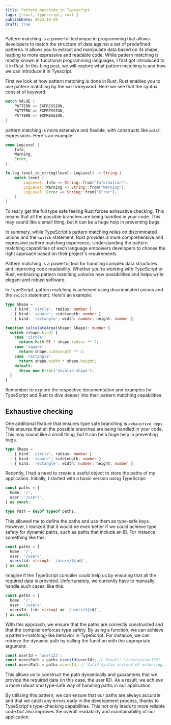 ```yaml
---
title: Pattern matching in Typescript
tags: [react, typescript, rust ]
publishDate: 2023-10-20
draft: true
---
```


Pattern matching is a powerful technique in programming that allows developers to match the structure of data against a set of predefined patterns. It allows you to extract and manipulate data based on its shape, leading to more expressive and readable code. While pattern matching is mostly known in functional programming languages, I first got introduced to it in Rust. In this blog post, we will explore what pattern matching is and how we can introduce it in Tyescript. 

First we look at how pattern matching is done in Rust. Rust enables you to use pattern matching by the `match` keyword. Here we see that the syntax consist of keyword  

```rust
match VALUE {
    PATTERN => EXPRESSION,
    PATTERN => EXPRESSION,
    PATTERN => EXPRESSION,
}
```

pattern matching is more extensive and flexible, with constructs like `match` expressions. Here's an example:

```rust
enum LogLevel {
    Info,
    Warning,
    Error,
}

fn log_level_to_string(level: LogLevel) -> String {
    match level {
        LogLevel::Info => String::from("Information"),
        LogLevel::Warning => String::from("Warning"),
        LogLevel::Error => String::from("Error"),
    }
}
```

To really get the full type safe feeling Rust forces exhaustive checking. This means that all the possible branches are being handled in your code. This may sound like a small thing, but it can be a huge help in preventing bugs. 

In summary, while TypeScript's pattern matching relies on discriminated unions and the `switch` statement, Rust provides a more comprehensive and expressive pattern matching experience. Understanding the pattern matching capabilities of each language empowers developers to choose the right approach based on their project's requirements.

Pattern matching is a powerful tool for handling complex data structures and improving code readability. Whether you're working with TypeScript or Rust, embracing pattern matching unlocks new possibilities and helps write elegant and robust software.


In TypeScript, pattern matching is achieved using discriminated unions and the `switch` statement. Here's an example:

```typescript
type Shape =
  | { kind: 'circle'; radius: number }
  | { kind: 'square'; sideLength: number }
  | { kind: 'rectangle'; width: number; height: number };

function calculateArea(shape: Shape): number {
  switch (shape.kind) {
    case 'circle':
      return Math.PI * shape.radius ** 2;
    case 'square':
      return shape.sideLength ** 2;
    case 'rectangle':
      return shape.width * shape.height;
    default:
      throw new Error('Invalid shape');
  }
}
```

Remember to explore the respective documentation and examples for TypeScript and Rust to dive deeper into their pattern matching capabilities. 

## Exhaustive checking

One additional feature that ensures type safe branching is `exhaustive deps`. This ensures that all the possible branches are being handled in your code. This may sound like a small thing, but it can be a huge help in preventing bugs. 


```typescript
type Shape =
  | { kind: 'circle'; radius: number }
  | { kind: 'square'; sideLength: number }
  | { kind: 'rectangle'; width: number; height: number };
```

Recently, I had a need to create a useful object to store the paths of my application. Initially, I started with a basic version using TypeScript:

```typescript
const paths = {
  home: '/',
  user: '/users',
} as const;

type Path = keyof typeof paths;
```

This allowed me to define the paths and use them as type-safe keys. However, I realized that it would be even better if we could achieve type safety for dynamic paths, such as paths that include an ID. For instance, something like this:

```typescript
const paths = {
  home: '/',
  user: '/users',
  users(id: string): `/users/${id}`,
} as const;
```

Imagine if the TypeScript compiler could help us by ensuring that all the required data is provided. Unfortunately, we currently have to manually handle such cases, like this:

```typescript
const paths = {
  home: '/',
  user: '/users',
  usersId: (id: string) => `/users/${id}`,
} as const;
```

With this approach, we ensure that the paths are correctly constructed and that the compiler enforces type safety. By using a function, we can achieve a pattern-matching-like behavior in TypeScript. For instance, we can retrieve the dynamic path by calling the function with the appropriate argument:

```typescript
const userId = 'user123';
const usersPath = paths.usersId(userId); // Result: "/users/user123"
const usersPath = paths.usersId; // Valid syntax instead of enforcing an argument 
```

This allows us to construct the path dynamically and guarantees that we provide the required data (in this case, the user ID). As a result, we achieve a more robust and type-safe way of handling paths in our application.

By utilizing this pattern, we can ensure that our paths are always accurate and that we catch any errors early in the development process, thanks to TypeScript's type-checking capabilities. This not only leads to more reliable code but also improves the overall readability and maintainability of our application.
